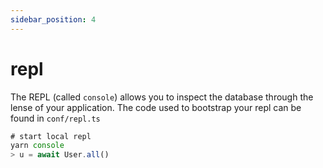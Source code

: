 ```yaml
---
sidebar_position: 4
---
```


# repl

The REPL (called `console`) allows you to inspect the database through the lense of your application. The code used to bootstrap your repl can be found in `conf/repl.ts`

```ts
# start local repl
yarn console
> u = await User.all()
```
